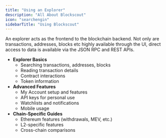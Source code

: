 ```yaml
---
title: "Using an Explorer"
description: "All About Blockscout"
icon: "searchengin"
sidebarTitle: "Using Blockscout"
---
```


An explorer acts as the frontend to the blockchain backend. Not only are transactions, addresses, blocks etc highly available through the UI, direct access to data is available via the JSON RPC and REST APIs. 

- **Explorer Basics**
  - Searching transactions, addresses, blocks
  - Reading transaction details
  - Contract interactions
  - Token information
- **Advanced Features**
  - My Account setup and features
  - API keys for personal use
  - Watchlists and notifications
  - Mobile usage
- **Chain-Specific Guides**
  - Ethereum features (withdrawals, MEV, etc.)
  - L2-specific features
  - Cross-chain comparisons